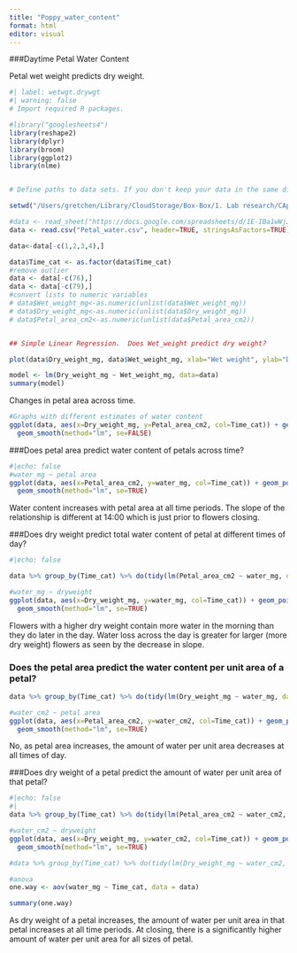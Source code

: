 ```yaml
---
title: "Poppy_water_content"
format: html
editor: visual
---
```


###Daytime Petal Water Content

Petal wet weight predicts dry weight.

```r
#| label: wetwgt.drywgt
#| warning: false
# Import required R packages.

#library("googlesheets4")
library(reshape2)
library(dplyr)
library(broom)
library(ggplot2)
library(nlme)


# Define paths to data sets. If you don't keep your data in the same directory as the code, adapt the path names.

setwd("/Users/gretchen/Library/CloudStorage/Box-Box/1. Lab research/CApoppy/data")

#data <- read_sheet("https://docs.google.com/spreadsheets/d/1E-IBa1wWjJXVLBjhe6bojlOcMyZRfDINiFydXIVs17s/edit#gid=0")
data <- read.csv("Petal_water.csv", header=TRUE, stringsAsFactors=TRUE)

data<-data[-c(1,2,3,4),]

data$Time_cat <- as.factor(data$Time_cat)
#remove outlier
data <- data[-c(76),]
data <- data[-c(79),]
#convert lists to numeric variables
# data$Wet_weight_mg<-as.numeric(unlist(data$Wet_weight_mg))
# data$Dry_weight_mg<-as.numeric(unlist(data$Dry_weight_mg))
# data$Petal_area_cm2<-as.numeric(unlist(data$Petal_area_cm2))


## Simple Linear Regression.  Does Wet_weight predict dry weight?

plot(data$Dry_weight_mg, data$Wet_weight_mg, xlab="Wet weight", ylab="Dry Weight")

model <- lm(Dry_weight_mg ~ Wet_weight_mg, data=data)
summary(model)


```

Changes in petal area across time.

```r
#Graphs with different estimates of water content
ggplot(data, aes(x=Dry_weight_mg, y=Petal_area_cm2, col=Time_cat)) + geom_point() +
  geom_smooth(method="lm", se=FALSE)
```

###Does petal area predict water content of petals across time?

```r
#|echo: false
#water_mg ~ petal area
ggplot(data, aes(x=Petal_area_cm2, y=water_mg, col=Time_cat)) + geom_point() +
  geom_smooth(method="lm", se=TRUE)
```
Water content increases with petal area at all time periods. The slope of the relationship is different at 14:00 which is just prior to flowers closing. 

###Does dry weight predict total water content of petal at different times of day?

```r
#|echo: false

data %>% group_by(Time_cat) %>% do(tidy(lm(Petal_area_cm2 ~ water_mg, data=.)))

#water_mg ~ dryweight
ggplot(data, aes(x=Dry_weight_mg, y=water_mg, col=Time_cat)) + geom_point() +
  geom_smooth(method="lm", se=TRUE)

```

Flowers with a higher dry weight contain more water in the morning than they do later in the day. Water loss across the day is greater for larger (more dry weight) flowers as seen by the decrease in slope.

### Does the petal area predict the water content per unit area of a petal?


```r
data %>% group_by(Time_cat) %>% do(tidy(lm(Dry_weight_mg ~ water_mg, data=.)))

#water_cm2 ~ petal area
ggplot(data, aes(x=Petal_area_cm2, y=water_cm2, col=Time_cat)) + geom_point() +
  geom_smooth(method="lm", se=TRUE)
```
No, as petal area increases, the amount of water per unit area decreases at all times of day.

###Does dry weight of a petal predict the amount of water per unit area of that petal?

```r
#|echo: false
#|
data %>% group_by(Time_cat) %>% do(tidy(lm(Petal_area_cm2 ~ water_cm2, data=.)))

#water_cm2 ~ dryweight
ggplot(data, aes(x=Dry_weight_mg, y=water_cm2, col=Time_cat)) + geom_point() +
  geom_smooth(method="lm", se=TRUE)

#data %>% group_by(Time_cat) %>% do(tidy(lm(Dry_weight_mg ~ water_cm2, data=.)))

#anova
one.way <- aov(water_mg ~ Time_cat, data = data)

summary(one.way)


```
As dry weight of a petal increases, the amount of water per unit area in that petal increases at all time periods.  At closing, there is a significantly higher amount of water per unit area for all sizes of petal.

